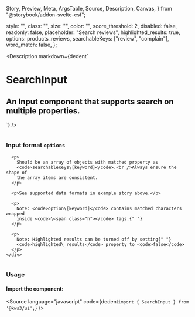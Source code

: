  Story,
  Preview,
  Meta,
  ArgsTable,
  Source,
  Description,
  Canvas,
} from "@storybook/addon-svelte-csf";

  style: "",
  class: "",
  size: "",
  color: "",
  score_threshold: 2,
  disabled: false,
  readonly: false,
  placeholder: "Search reviews",
  highlighted_results: true,
  options: products_reviews,
  searchableKeys: ["review", "complain"],
  word_match: false,
};

<Version />

<Meta of={SearchinputStories} />

<Description
  markdown={dedent`
# SearchInput
## An Input component that supports search on multiple properties.
`}
/>

<Canvas>
  <Story of={SearchinputStories.SearchInput} />
</Canvas>

<Controls />

<div class="notification is-primary is-light">
  <div class="columns">
    <div class="column">
      <h3>
        Input format <code>options</code>
      </h3>

      <p>
        Should be an array of objects with matched property as
        <code>searchableKeys\[keyword]</code>.<br />Always ensure the shape of
        the array items are consistent.
      </p>

      <p>See supported data formats in example story above.</p>

      <p>
        Note: <code>option\[keyword]</code> contains matched characters wrapped
        inside <code>\<span class="h"></code> tags.{" "}
      </p>

      <p>
        Note: Highlighted results can be turned off by setting{" "}
        <code>highlighted\_results</code> property to <code>false</code>
      </p>
    </div>
  </div>
</div>

### Usage

#### Import the component:

<Source language="javascript" code={dedent`import { SearchInput } from '@kws3/ui';`} />
